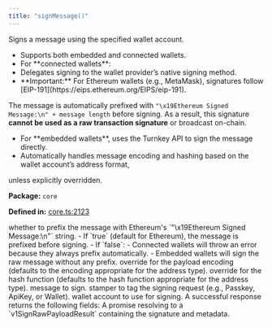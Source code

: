 ```yaml
---
title: "signMessage()"
---
```



<H3Bordered text="Overview" />

Signs a message using the specified wallet account.

<ul>
  <li>Supports both embedded and connected wallets.</li>
  <li>For **connected wallets**:</li>
  <li>Delegates signing to the wallet provider’s native signing method.</li>
  <li>**Important:** For Ethereum wallets (e.g., MetaMask), signatures follow [EIP-191](https://eips.ethereum.org/EIPS/eip-191).</li>
</ul>

The message is automatically prefixed with ``"\x19Ethereum Signed Message:\n" + message length`` before signing. As a result, this signature **cannot be used as a raw transaction signature** or broadcast on-chain.

<ul>
  <li>For **embedded wallets**, uses the Turnkey API to sign the message directly.</li>
  <li>Automatically handles message encoding and hashing based on the wallet account’s address format,</li>
</ul>

unless explicitly overridden.

<p><strong>Package:</strong> <code>core</code></p>

<p><strong>Defined in:</strong> <a href="https://github.com/tkhq/sdk/blob/main/packages/core/src/__clients__/core.ts#L2123">core.ts:2123</a></p>

<H3Bordered text="Parameters" />

<ParamField body="params" type='object' required={true} path="params" >
  <Expandable title="params details">
    <NestedParam parentKey="params" childKey="addEthereumPrefix" type='boolean' required={false}>
whether to prefix the message with Ethereum's `"\x19Ethereum Signed Message:\n"` string.
  - If `true` (default for Ethereum), the message is prefixed before signing.
  - If `false`:
    - Connected wallets will throw an error because they always prefix automatically.
    - Embedded wallets will sign the raw message without any prefix.
</NestedParam>
    <NestedParam parentKey="params" childKey="encoding" type='v1PayloadEncoding' required={false}>
override for the payload encoding (defaults to the encoding appropriate for the address type).
</NestedParam>
    <NestedParam parentKey="params" childKey="hashFunction" type='v1HashFunction' required={false}>
override for the hash function (defaults to the hash function appropriate for the address type).
</NestedParam>
    <NestedParam parentKey="params" childKey="message" type='string' required={true}>
message to sign.
</NestedParam>
    <NestedParam parentKey="params" childKey="stampWith" type='StamperType' required={false}>
stamper to tag the signing request (e.g., Passkey, ApiKey, or Wallet).
</NestedParam>
    <NestedParam parentKey="params" childKey="walletAccount" type='WalletAccount' required={true}>
wallet account to use for signing.
</NestedParam>
  </Expandable>
</ParamField>

<H3Bordered text="Response" />
A successful response returns the following fields:

<ResponseField name="returns" type="v1SignRawPayloadResult" required={true} >
  A promise resolving to a `v1SignRawPayloadResult` containing the signature and metadata.
</ResponseField>
